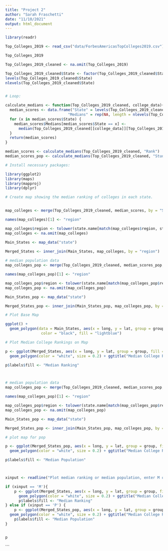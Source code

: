 ```yaml
---
title: "Project 2"
author: "Sarah Fraschetti"
date: "11/10/2021"
output: html_document
---
```


```r

library(readr)

Top_Colleges_2019 <- read_csv("data/ForbesAmericasTopColleges2019.csv")

Top_Colleges_2019

Top_Colleges_2019_cleaned <- na.omit(Top_Colleges_2019) 

```

```r

Top_Colleges_2019_cleaned$State <- factor(Top_Colleges_2019_cleaned$State)
levels(Top_Colleges_2019_cleaned$State)
nlevels(Top_Colleges_2019_cleaned$State)


# Loop:

calculate_medians <- function(Top_Colleges_2019_cleaned, college_data){
  median_scores <- data.frame("State" = levels(Top_Colleges_2019_cleaned$State), 
                            "Medians" = rep(NA, length = nlevels(Top_Colleges_2019_cleaned$State)))
  for (x in median_scores$State) {
    median_scores$Medians[median_scores$State == x] <- 
      median(Top_Colleges_2019_cleaned[[college_data]][Top_Colleges_2019_cleaned$State == x])
  }
  return(median_scores)
}

median_scores <- calculate_medians(Top_Colleges_2019_cleaned, "Rank")
median_scores_pop <- calculate_medians(Top_Colleges_2019_cleaned, "Student Population")

# Install necessary packages: 

library(ggplot2)
library(maps)
library(mapproj)
library(dplyr)

# Create map showing the median ranking of colleges in each state. 


map_colleges <- merge(Top_Colleges_2019_cleaned, median_scores, by = "State")

names(map_colleges)[1] <- "region"

map_colleges$region <- tolower(state.name[match(map_colleges$region, state.abb)])
map_colleges <- na.omit(map_colleges)

Main_States <- map_data("state")

Merged_States <- inner_join(Main_States, map_colleges, by = "region")
  
# median population data 
map_colleges_pop <- merge(Top_Colleges_2019_cleaned, median_scores_pop, by = "State")

names(map_colleges_pop)[1] <- "region"

map_colleges_pop$region <- tolower(state.name[match(map_colleges_pop$region, state.abb)])
map_colleges_pop <- na.omit(map_colleges_pop)

Main_States_pop <- map_data("state")

Merged_States_pop <- inner_join(Main_States_pop, map_colleges_pop, by = "region")

# Plot Base Map

ggplot() + 
  geom_polygon(data = Main_States, aes(x = long, y = lat, group = group), 
                color = "black", fill = "lightblue")

# Plot Median College Rankings on Map

p <- ggplot(Merged_States, aes(x = long, y = lat, group = group, fill = Medians)) + 
  geom_polygon(color = "white", size = 0.2) + ggtitle("Median College Ranking By State") + scale_fill_viridis_c() + theme_void()

p$labels$fill <- "Median Ranking"



# median population data 
map_colleges_pop <- merge(Top_Colleges_2019_cleaned, median_scores_pop, by = "State")

names(map_colleges_pop)[1] <- "region"

map_colleges_pop$region <- tolower(state.name[match(map_colleges_pop$region, state.abb)])
map_colleges_pop <- na.omit(map_colleges_pop)

Main_States_pop <- map_data("state")

Merged_States_pop <- inner_join(Main_States_pop, map_colleges_pop, by = "region")

# plot map for pop

p <- ggplot(Merged_States_pop, aes(x = long, y = lat, group = group, fill = Medians)) + 
  geom_polygon(color = "white", size = 0.2) + ggtitle("Median College Ranking By State") + scale_fill_viridis_c() + theme_void()

p$labels$fill <- "Median Population"



xinput <- readline("Plot median ranking or median population, enter M or P:")

if (xinput == 'M'){
	p <- ggplot(Merged_States, aes(x = long, y = lat, group = group, fill = Medians)) + 
	  geom_polygon(color = "white", size = 0.2) + ggtitle("Median College Ranking By State") + scale_fill_viridis_c() + theme_void()
	  p$labels$fill <- "Median Ranking"
} else if (xinput == 'P') {
	p <- ggplot(Merged_States_pop, aes(x = long, y = lat, group = group, fill = Medians)) + 
  geom_polygon(color = "white", size = 0.2) + ggtitle("Median College Ranking By State") + scale_fill_viridis_c() + theme_void()
	p$labels$fill <- "Median Population"
}


p
```


```

